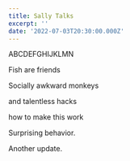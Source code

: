 ```yaml
---
title: Sally Talks
excerpt: ''
date: '2022-07-03T20:30:00.000Z'
---
```


ABCDEFGHIJKLMN

Fish are friends

Socially awkward monkeys

and talentless hacks

how to make this work

Surprising behavior.

Another update.
